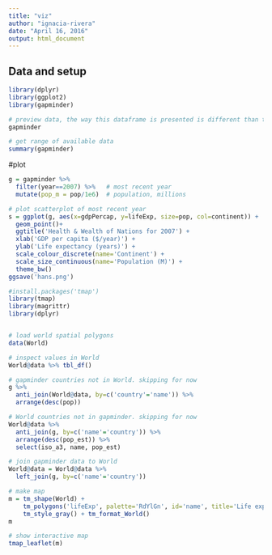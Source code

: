 ```yaml
---
title: "viz"
author: "ignacia-rivera"
date: "April 16, 2016"
output: html_document
---
```


## Data and setup

```r
library(dplyr)
library(ggplot2)
library(gapminder)

# preview data, the way this dataframe is presented is different than the usual one, because we have first call dyplr
gapminder

# get range of available data
summary(gapminder)

```



#plot
```r

g = gapminder %>%
  filter(year==2007) %>%   # most recent year 
  mutate(pop_m = pop/1e6)  # population, millions

# plot scatterplot of most recent year 
s = ggplot(g, aes(x=gdpPercap, y=lifeExp, size=pop, col=continent)) +
  geom_point()+
  ggtitle('Health & Wealth of Nations for 2007') +
  xlab('GDP per capita ($/year)') +
  ylab('Life expectancy (years)') +
  scale_colour_discrete(name='Continent') +
  scale_size_continuous(name='Population (M)') +
  theme_bw()
ggsave('hans.png')

```

```r

#install.packages('tmap')
library(tmap)
library(magrittr)
library(dplyr)


# load world spatial polygons
data(World)

# inspect values in World
World@data %>% tbl_df()

# gapminder countries not in World. skipping for now
g %>% 
  anti_join(World@data, by=c('country'='name')) %>% 
  arrange(desc(pop))

# World countries not in gapminder. skipping for now
World@data %>% 
  anti_join(g, by=c('name'='country')) %>% 
  arrange(desc(pop_est)) %>%
  select(iso_a3, name, pop_est)

# join gapminder data to World
World@data = World@data %>%
  left_join(g, by=c('name'='country'))

# make map
m = tm_shape(World) +
    tm_polygons('lifeExp', palette='RdYlGn', id='name', title='Life expectancy (years)', auto.palette.mapping=F) +
    tm_style_gray() + tm_format_World()
m

# show interactive map
tmap_leaflet(m)
```


